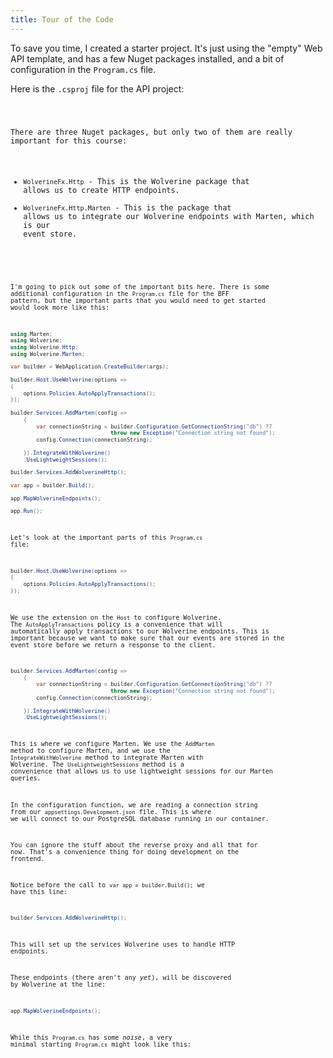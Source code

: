```yaml
---
title: Tour of the Code
---
```


To save you time, I created a starter project. It's just using the "empty" Web API template, and has a few Nuget packages installed, and a bit of configuration in the `Program.cs` file.

Here is the `.csproj` file for the API project:



<Code code={csproj} lang="xml"   title="Courses.Api.csproj" mark={nugetHighlight} frame='code'  />

There are three Nuget packages, but only two of them are really important for this course:

- `WolverineFx.Http` - This is the Wolverine package that allows us to create HTTP endpoints.
- `WolverineFx.Http.Marten` - This is the package that allows us to integrate our Wolverine endpoints with Marten, which is our event store.

<Code code={programcs} lang="csharp"  title="Program.cs"  />

I'm going to pick out some of the important bits here. There is some additional configuration in the `Program.cs` file for the BFF pattern, but the important parts that you would need to get started would look more like this: 

```csharp showLineNumbers title="Minimal Program.cs" 
using Marten;
using Wolverine;
using Wolverine.Http;
using Wolverine.Marten;

var builder = WebApplication.CreateBuilder(args);

builder.Host.UseWolverine(options =>
{
    options.Policies.AutoApplyTransactions();
});

builder.Services.AddMarten(config =>
    {
        var connectionString = builder.Configuration.GetConnectionString("db") ??
                               throw new Exception("Connection string not found");
        config.Connection(connectionString);

    }).IntegrateWithWolverine()
    .UseLightweightSessions();

builder.Services.AddWolverineHttp();

var app = builder.Build();

app.MapWolverineEndpoints();

app.Run();

```

Let's look at the important parts of this `Program.cs` file:

```csharp showLineNumbers=true startLineNumber=8
builder.Host.UseWolverine(options =>
{
    options.Policies.AutoApplyTransactions();
});
```

We use the extension on the `Host` to configure Wolverine. The `AutoApplyTransactions` policy is a convenience that will automatically apply transactions to our Wolverine endpoints. This is important because we want to make sure that our events are stored in the event store before we return a response to the client.

```csharp startLineNumber=13
builder.Services.AddMarten(config =>
    {
        var connectionString = builder.Configuration.GetConnectionString("db") ??
                               throw new Exception("Connection string not found");
        config.Connection(connectionString);

    }).IntegrateWithWolverine()
    .UseLightweightSessions();
```
This is where we configure Marten. We use the `AddMarten` method to configure Marten, and we use the `IntegrateWithWolverine` method to integrate Marten with Wolverine. The `UseLightweightSessions` method is a convenience that allows us to use lightweight sessions for our Marten queries.

In the configuration function, we are reading a connection string from our `appsettings.Development.json` file. This is where we will connect to our PostgreSQL database running in our container.

You can ignore the stuff about the reverse proxy and all that for now. That's a convenience thing for doing development on the frontend. 

Notice before the call to `var app = builder.Build();` we have this line:

```csharp startLineNumber=22
builder.Services.AddWolverineHttp();
```

This will set up the services Wolverine uses to handle HTTP endpoints.

These endpoints (there aren't any *yet*), will be discovered by Wolverine at the line:

```csharp startLineNumber=26
app.MapWolverineEndpoints();
```

While this `Program.cs` has some *noise*, a very minimal starting `Program.cs` might look like this:

